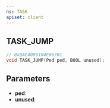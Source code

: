 ```yaml
---
ns: TASK
apiset: client
---
```

## TASK_JUMP

```c
// 0x0AE4086104E067B1
void TASK_JUMP(Ped ped, BOOL unused);
```


## Parameters
* **ped**:
* **unused**:
